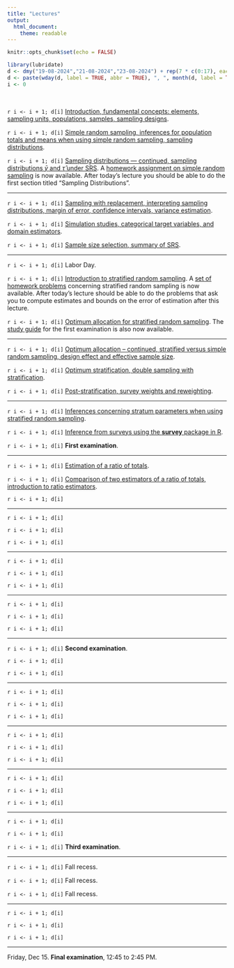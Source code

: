 ```yaml
---
title: "Lectures"
output: 
  html_document: 
    theme: readable
---
```


```r
knitr::opts_chunk$set(echo = FALSE)
```

```r
library(lubridate)
d <- dmy("19-08-2024","21-08-2024","23-08-2024") + rep(7 * c(0:17), each = 3)
d <- paste(wday(d, label = TRUE, abbr = TRUE), ", ", month(d, label = TRUE), " ", day(d), ".", sep = "")
i <- 0
```

&nbsp;

`r i <- i + 1; d[i]` [Introduction, fundamental concepts: elements, sampling units, populations, samples, sampling designs](lecture-08-19-2024.html).

`r i <- i + 1; d[i]` [Simple random sampling, inferences for population totals and means when using simple random sampling, sampling distributions](lecture-08-21-2024.html). 

`r i <- i + 1; d[i]` [Sampling distributions --- continued, sampling distributions $\bar{y}$ and $\hat\tau$ under SRS](lecture-08-23-2024.html). A [homework assignment on simple random sampling](hw-srs.html) is now available. After today's lecture you should be able to do the first section titled "Sampling Distributions". 
 
***

`r i <- i + 1; d[i]` [Sampling with replacement, interpreting sampling distributions, margin of error, confidence intervals, variance estimation](lecture-08-26-2024.html).

`r i <- i + 1; d[i]` [Simulation studies, categorical target variables, and domain estimators](lecture-08-28-2024.html).

`r i <- i + 1; d[i]` [Sample size selection, summary of SRS](lecture-08-30-2024.html).
 
***

`r i <- i + 1; d[i]` Labor Day.

`r i <- i + 1; d[i]` [Introduction to stratified random sampling](lecture-09-04-2024.html). A [set of homework problems](hw-stratified.html) concerning stratified random sampling is now available. After today's lecture should be able to do the problems that ask you to compute estimates and bounds on the error of estimation after this lecture. 

`r i <- i + 1; d[i]` [Optimum allocation for stratified random sampling](lecture-09-06-2024.html). The [study guide](e1-studyguide.html) for the first examination is also now available.
 
***

`r i <- i + 1; d[i]` [Optimum allocation -- continued, stratified versus simple random sampling, design effect and effective sample size](lecture-09-09-2024.html).

`r i <- i + 1; d[i]` [Optimum stratification, double sampling with stratification](lecture-09-11-2024.html).

`r i <- i + 1; d[i]` [Post-stratification, survey weights and reweighting](lecture-09-13-2024.html). 
 
***

`r i <- i + 1; d[i]` [Inferences concerning stratum parameters when using stratified random sampling](lecture-09-16-2024.html).

`r i <- i + 1; d[i]` [Inference from surveys using the **survey** package in R](lecture-09-18-2024.html). 

`r i <- i + 1; d[i]` **First examination**. 
 
***

`r i <- i + 1; d[i]` [Estimation of a ratio of totals](lecture-09-23-2024.html).

`r i <- i + 1; d[i]` [Comparison of two estimators of a ratio of totals, introduction to ratio estimators](lecture-09-25-2024.html).

`r i <- i + 1; d[i]` 
 
***

`r i <- i + 1; d[i]` 

`r i <- i + 1; d[i]` 

`r i <- i + 1; d[i]` 
 
***

`r i <- i + 1; d[i]` 

`r i <- i + 1; d[i]` 

`r i <- i + 1; d[i]` 
 
***

`r i <- i + 1; d[i]` 

`r i <- i + 1; d[i]` 

`r i <- i + 1; d[i]` 
 
***

`r i <- i + 1; d[i]` **Second examination**.

`r i <- i + 1; d[i]` 

`r i <- i + 1; d[i]` 
 
***

`r i <- i + 1; d[i]` 

`r i <- i + 1; d[i]` 

`r i <- i + 1; d[i]` 
 
***

`r i <- i + 1; d[i]` 

`r i <- i + 1; d[i]` 

`r i <- i + 1; d[i]` 
 
***

`r i <- i + 1; d[i]` 

`r i <- i + 1; d[i]` 
 
`r i <- i + 1; d[i]` 
 
***

`r i <- i + 1; d[i]` 

`r i <- i + 1; d[i]` 

`r i <- i + 1; d[i]` **Third examination**.
 
***

`r i <- i + 1; d[i]` Fall recess.
 
`r i <- i + 1; d[i]` Fall recess. 

`r i <- i + 1; d[i]` Fall recess.
 
***

`r i <- i + 1; d[i]` 

`r i <- i + 1; d[i]` 

`r i <- i + 1; d[i]` 

***

Friday, Dec 15. **Final examination**, 12:45 to 2:45 PM.


